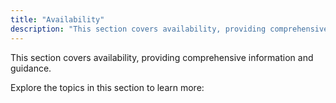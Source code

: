 ```yaml
---
title: "Availability"
description: "This section covers availability, providing comprehensive information and guidance."
---
```


This section covers availability, providing comprehensive information and guidance.

Explore the topics in this section to learn more:
